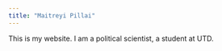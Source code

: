 ```yaml
---
title: "Maitreyi Pillai"
---
```


This is my website. I am a political scientist, a student at UTD.
